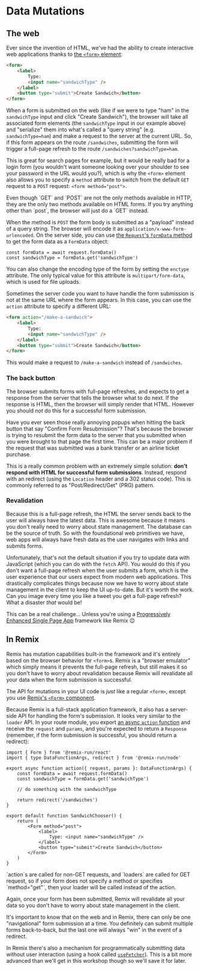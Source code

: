 # Data Mutations

## The web

Ever since the invention of HTML, we've had the ability to create interactive
web applications thanks to
[the `<form>` element](https://developer.mozilla.org/en-US/docs/Web/HTML/Element/form):

```html
<form>
	<label>
		Type:
		<input name="sandwichType" />
	</label>
	<button type="submit">Create Sandwich</button>
</form>
```

When a form is submitted on the web (like if we were to type "ham" in the
`sandwichType` input and click "Create Sandwich"), the browser will take all
associated form elements (the `sandwichType` input in our example above) and
"serialize" them into what's called a "query string" (e.g. `sandwichType=ham`)
and make a request to the server at the current URL. So, if this form appears on
the route `/sandwiches`, submitting the form will trigger a full-page refresh to
the route `/sandwiches?sandwichType=ham`.

This is great for search pages for example, but it would be really bad for a
login form (you wouldn't want someone looking over your shoulder to see your
password in the URL would you?), which is why the `<form>` element also allows
you to specify a `method` attribute to switch from the default `GET` request to
a `POST` request: `<form method="post">`.

<callout-warning class="aside">
	Even though `GET` and `POST` are not the only methods available in HTTP, they
	are the only two methods available on HTML forms. If you try anything other
	than `post`, the browser will just do a `GET` instead.
</callout-warning>

When the method is `POST` the form body is submitted as a "payload" instead of a
query string. The browser will encode it as `application/x-www-form-urlencoded`.
On the server side, you can use
[the `Request`'s `formData` method](https://developer.mozilla.org/en-US/docs/Web/API/Request/formData)
to get the form data as a `FormData` object:

```tsx
const formData = await request.formData()
const sandwichType = formData.get('sandwichType')
```

You can also change the encoding type of the form by setting the `enctype`
attribute. The only typical value for this attribute is `multipart/form-data`,
which is used for file uploads.

Sometimes the server code you want to have handle the form submission is not at
the same URL where the form appears. In this case, you can use the `action`
attribute to specify a different URL:

```html
<form action="/make-a-sandwich">
	<label>
		Type:
		<input name="sandwichType" />
	</label>
	<button type="submit">Create Sandwich</button>
</form>
```

This would make a request to `/make-a-sandwich` instead of `/sandwiches`.

### The back button

The browser submits forms with full-page refreshes, and expects to get a
response from the server that tells the browser what to do next. If the response
is HTML, then the browser will simply render that HTML. However you should _not_
do this for a successful form submission.

Have you ever seen those really annoying popups when hitting the back button
that say "Confirm Form Resubmission"? That's because the browser is trying to
resubmit the form data to the server that you submitted when you were brought to
that page the first time. This can be a major problem if the request that was
submitted was a bank transfer or an airline ticket purchase.

This is a really common problem with an extremely simple solution: **don't
respond with HTML for successful form submissions**. Instead, respond with an
redirect (using the `Location` header and a 302 status code). This is commonly
referred to as "Post/Redirect/Get" (PRG) pattern.

### Revalidation

Because this is a full-page refresh, the HTML the server sends back to the user
will always have the latest data. This is awesome because it means you don't
really need to worry about state management. The database can be the source of
truth. So with the foundational web primitives we have, web apps will always
have fresh data as the user navigates with links and submits forms.

Unfortunately, that's not the default situation if you try to update data with
JavaScript (which you can do with the `fetch` API). You would do this if you
don't want a full-page refresh when the user submits a form, which is the user
experience that our users expect from modern web applications. This drastically
complicates things because now we have to worry about state management in the
client to keep the UI up-to-date. But it's worth the work. Can you image every
time you like a tweet you get a full-page refresh? What a disaster _that_ would
be!

This can be a real challenge... Unless you're using a
[Progressively Enhanced Single Page App](https://kcd.im/pespa) framework like
Remix 😉

## In Remix

Remix has mutation capabilities built-in the framework and it's entirely based
on the browser behavior for `<form>`s. Remix is a "browser emulator" which
simply means it prevents the full-page refresh, but still makes it so you don't
have to worry about revalidation because Remix will revalidate all your data
when the form submission is successful.

The API for mutations in your UI code is _just_ like a regular `<form>`, except
you use
[Remix's `<Form>` component](https://remix.run/docs/en/main/components/form).

Because Remix is a full-stack application framework, it also has a server-side
API for handling the form's submission. It looks very similar to the `loader`
API. In your route module, you export
[an async `action` function](https://remix.run/docs/en/main/route/action) and
receive the `request` and `params`, and you're expected to return a `Response`
(remember, if the form submission is successful, you should return a redirect):

```tsx filename=app/routes/sandwiches.chooser.tsx
import { Form } from '@remix-run/react'
import { type DataFunctionArgs, redirect } from '@remix-run/node'

export async function action({ request, params }: DataFunctionArgs) {
	const formData = await request.formData()
	const sandwichType = formData.get('sandwichType')

	// do something with the sandwichType

	return redirect('/sandwiches')
}

export default function SandwichChooser() {
	return (
		<Form method="post">
			<label>
				Type: <input name="sandwichType" />
			</label>
			<button type="submit">Create Sandwich</button>
		</Form>
	)
}
```

<callout-info class="aside">
	`action`s are called for non-GET requests, and `loaders` are called for GET
	request, so if your form does not specify a method or specifies
	`method="get"`, then your loader will be called instead of the action.
</callout-info>

Again, once your form has been submitted, Remix will revalidate all your data so
you don't have to worry about state management in the client.

<callout-info class="aside">
	It's important to know that on the web and in Remix, there can only be one
	"navigational" form submission at a time. You definitely can submit multiple
	forms back-to-back, but the last one will always "win" in the event of a
	redirect.
</callout-info>

In Remix there's also a mechanism for programmatically submitting data without
user interaction (using a hook called
[`useFetcher`](https://remix.run/docs/en/main/hooks/use-fetcher)). This is a bit
more advanced than we'll get in this workshop though so we'll save it for later.
